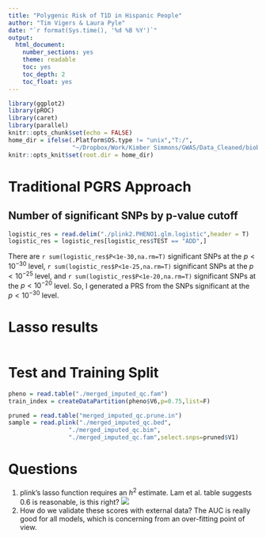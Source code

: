 ```yaml
---
title: "Polygenic Risk of T1D in Hispanic People"
author: "Tim Vigers & Laura Pyle"
date: "`r format(Sys.time(), '%d %B %Y')`"
output:
  html_document:
    number_sections: yes
    theme: readable
    toc: yes
    toc_depth: 2
    toc_float: yes
---
```


```r
library(ggplot2)
library(pROC)
library(caret)
library(parallel)
knitr::opts_chunk$set(echo = FALSE)
home_dir = ifelse(.Platform$OS.type != "unix","T:/",
                  "~/Dropbox/Work/Kimber Simmons/GWAS/Data_Cleaned/biobank_analysis/imputed/")
knitr::opts_knit$set(root.dir = home_dir)
```

# Traditional PGRS Approach

## Number of significant SNPs by p-value cutoff

```r
logistic_res = read.delim("./plink2.PHENO1.glm.logistic",header = T)
logistic_res = logistic_res[logistic_res$TEST == "ADD",]
```

There are `r sum(logistic_res$P<1e-30,na.rm=T)` significant SNPs at the $p<10^{-30}$ level, `r sum(logistic_res$P<1e-25,na.rm=T)` significant SNPs at the $p<10^{-25}$ level, and `r sum(logistic_res$P<1e-20,na.rm=T)` significant SNPs at the $p<10^{-20}$ level. So, I generated a PRS from the SNPs significant at the $p<10^{-30}$ level.

# Lasso results

```r

```

# Test and Training Split

```r
pheno = read.table("./merged_imputed_qc.fam")
train_index = createDataPartition(pheno$V6,p=0.75,list=F)

```

```r
pruned = read.table("merged_imputed_qc.prune.in")
sample = read.plink("./merged_imputed_qc.bed",
                 "./merged_imputed_qc.bim",
                 "./merged_imputed_qc.fam",select.snps=pruned$V1)
```

# Questions 
1. plink's lasso function requires an $h^2$ estimate. Lam et al. table suggests 0.6 is reasonable, is this right?
![](/Users/timvigers/Dropbox/Work/Kimber Simmons/GWAS/Data_Cleaned/biobank_analysis/imputed/h2_table.png)
2. How do we validate these scores with external data? The AUC is really good for all models, which is concerning from an over-fitting point of view.
